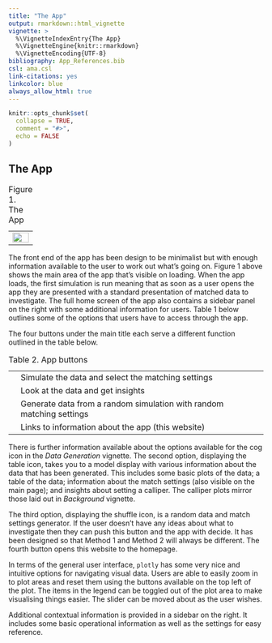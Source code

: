 ```yaml
---
title: "The App"
output: rmarkdown::html_vignette
vignette: >
  %\VignetteIndexEntry{The App}
  %\VignetteEngine{knitr::rmarkdown}
  %\VignetteEncoding{UTF-8}
bibliography: App_References.bib
csl: ama.csl
link-citations: yes
linkcolor: blue
always_allow_html: true
---
```


```r
knitr::opts_chunk$set(
  collapse = TRUE,
  comment = "#>",
  echo = FALSE
)
```

```{=html}
<script src="https://kit.fontawesome.com/e10eea7053.js" crossorigin="anonymous"></script>
```
## The App

```{=html}
<table style="border: none;">
  <caption style="text-align:left; caption-side:top;"> Figure 1. The App</caption>
  <tr>
  	  <td style="text-align:center"><img src="../man/figures/App_Main.jpeg" border=0 width="100%"> </img></td>
  </tr>
</table>
```
The front end of the app has been design to be minimalist but with enough information available to the user to work out what's going on. Figure 1 above shows the main area of the app that's visible on loading. When the app loads, the first simulation is run meaning that as soon as a user opens the app they are presented with a standard presentation of matched data to investigate. The full home screen of the app also contains a sidebar panel on the right with some additional information for users. Table 1 below outlines some of the options that users have to access through the app.

::: center
```{=html}

The four buttons under the main title each serve a different function outlined in the table below.<br>
<table style="border: none;">
  <caption style="text-align:left; caption-side:top;"> Table 2. App buttons</caption>
<tr>
	  <td style="text-align:center"><i class="fas fa-cog"></i></td>
    <td> Simulate the data and select the matching settings</span></td>
</tr>
<tr>
	<td style="text-align:center"><i class="fas fa-table"></i></td> 
    <td>Look at the data and get insights</span></td>
</tr>
<tr>
    <td style="text-align:center"><i class="fa fa-shuffle"></i></td>
    <td>Generate data from a random simulation with random matching settings</span></td>
<tr>
	<td style="text-align:center"><i class="fas fa-info"></i></td>
    <td>Links to information about the app (this website)</span></td>
</tr>
</table>
```
:::

There is further information available about the options available for the cog icon in the *Data Generation* vignette. The second option, displaying the table icon, takes you to a model display with various information about the data that has been generated. This includes some basic plots of the data; a table of the data; information about the match settings (also visible on the main page); and insights about setting a calliper. The calliper plots mirror those laid out in *Background* vignette.

The third option, displaying the shuffle icon, is a random data and match settings generator. If the user doesn't have any ideas about what to investigate then they can push this button and the app with decide. It has been designed so that Method 1 and Method 2 will always be different. The fourth button opens this website to the homepage.

In terms of the general user interface, `plotly` has some very nice and intuitive options for navigating visual data. Users are able to easily zoom in to plot areas and reset them using the buttons available on the top left of the plot. The items in the legend can be toggled out of the plot area to make visualising things easier. The slider can be moved about as the user wishes.

Additional contextual information is provided in a sidebar on the right. It includes some basic operational information as well as the settings for easy reference.
